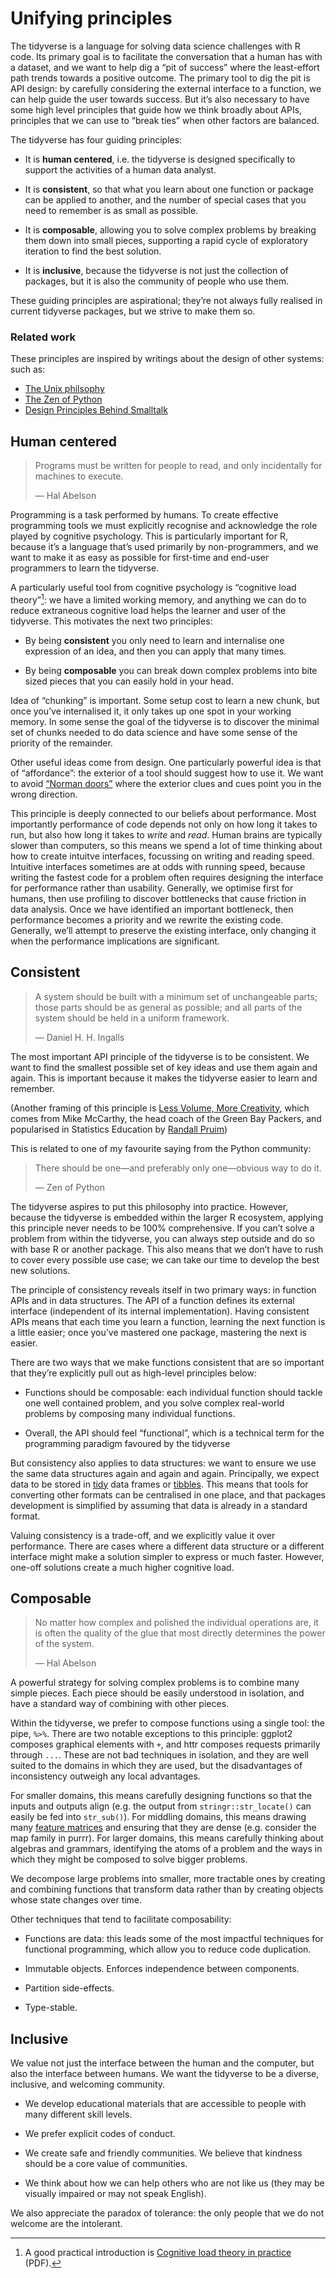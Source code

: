 # Unifying principles

The tidyverse is a language for solving data science challenges with R code.
Its primary goal is to facilitate the conversation that a human has with a dataset, and we want to help dig a "pit of success" where the least-effort path trends towards a positive outcome.
The primary tool to dig the pit is API design: by carefully considering the external interface to a function, we can help guide the user towards success.
But it's also necessary to have some high level principles that guide how we think broadly about APIs, principles that we can use to "break ties" when other factors are balanced.

The tidyverse has four guiding principles:

-   It is **human centered**, i.e. the tidyverse is designed specifically to support the activities of a human data analyst.

-   It is **consistent**, so that what you learn about one function or package can be applied to another, and the number of special cases that you need to remember is as small as possible.

-   It is **composable**, allowing you to solve complex problems by breaking them down into small pieces, supporting a rapid cycle of exploratory iteration to find the best solution.

-   It is **inclusive**, because the tidyverse is not just the collection of packages, but it is also the community of people who use them.

These guiding principles are aspirational; they're not always fully realised in current tidyverse packages, but we strive to make them so.

### Related work {.unnumbered}

These principles are inspired by writings about the design of other systems: such as:

-   [The Unix philsophy](https://homepage.cs.uri.edu/~thenry/resources/unix_art/ch01s06.html)
-   [The Zen of Python](https://www.python.org/dev/peps/pep-0020/)
-   [Design Principles Behind Smalltalk](https://refs.devinmcgloin.com/smalltalk/Design-Principles-Behind-Smalltalk.pdf)

## Human centered

> Programs must be written for people to read, and only incidentally for machines to execute.
>
> --- Hal Abelson

Programming is a task performed by humans.
To create effective programming tools we must explicitly recognise and acknowledge the role played by cognitive psychology.
This is particularly important for R, because it's a language that's used primarily by non-programmers, and we want to make it as easy as possible for first-time and end-user programmers to learn the tidyverse.

A particularly useful tool from cognitive psychology is "cognitive load theory"[^unifying-1]: we have a limited working memory, and anything we can do to reduce extraneous cognitive load helps the learner and user of the tidyverse.
This motivates the next two principles:

[^unifying-1]: A good practical introduction is [Cognitive load theory in practice](https://www.cese.nsw.gov.au/images/stories/PDF/Cognitive_load_theory_practice_guide_AA.pdf) (PDF).

-   By being **consistent** you only need to learn and internalise one expression of an idea, and then you can apply that many times.

-   By being **composable** you can break down complex problems into bite sized pieces that you can easily hold in your head.

Idea of "chunking" is important.
Some setup cost to learn a new chunk, but once you've internalised it, it only takes up one spot in your working memory.
In some sense the goal of the tidyverse is to discover the minimal set of chunks needed to do data science and have some sense of the priority of the remainder.

Other useful ideas come from design.
One particularly powerful idea is that of "affordance": the exterior of a tool should suggest how to use it.
We want to avoid ["Norman doors"](https://99percentinvisible.org/article/norman-doors/) where the exterior clues and cues point you in the wrong direction.

This principle is deeply connected to our beliefs about performance.
Most importantly performance of code depends not only on how long it takes to run, but also how long it takes to *write* and *read*.
Human brains are typically slower than computers, so this means we spend a lot of time thinking about how to create intuitve interfaces, focussing on writing and reading speed.
Intuitive interfaces sometimes are at odds with running speed, because writing the fastest code for a problem often requires designing the interface for performance rather than usability.
Generally, we optimise first for humans, then use profiling to discover bottlenecks that cause friction in data analysis.
Once we have identified an important bottleneck, then performance becomes a priority and we rewrite the existing code.
Generally, we'll attempt to preserve the existing interface, only changing it when the performance implications are significant.

## Consistent

> A system should be built with a minimum set of unchangeable parts; those parts should be as general as possible; and all parts of the system should be held in a uniform framework.
>
> --- Daniel H. H. Ingalls

The most important API principle of the tidyverse is to be consistent.
We want to find the smallest possible set of key ideas and use them again and again.
This is important because it makes the tidyverse easier to learn and remember.

(Another framing of this principle is [Less Volume, More Creativity](http://www.calvin.edu/~rpruim/talks/LessVolume/2015-06-24-AKL/LessVolume-2015-06-24.html#1), which comes from Mike McCarthy, the head coach of the Green Bay Packers, and popularised in Statistics Education by [Randall Pruim](https://www.calvin.edu/~rpruim/))

This is related to one of my favourite saying from the Python community:

> There should be one---and preferably only one---obvious way to do it.
>
> --- Zen of Python

The tidyverse aspires to put this philosophy into practice.
However, because the tidyverse is embedded within the larger R ecosystem, applying this principle never needs to be 100% comprehensive.
If you can't solve a problem from within the tidyverse, you can always step outside and do so with base R or another package.
This also means that we don't have to rush to cover every possible use case; we can take our time to develop the best new solutions.

The principle of consistency reveals itself in two primary ways: in function APIs and in data structures.
The API of a function defines its external interface (independent of its internal implementation).
Having consistent APIs means that each time you learn a function, learning the next function is a little easier; once you've mastered one package, mastering the next is easier.

There are two ways that we make functions consistent that are so important that they're explicitly pull out as high-level principles below:

-   Functions should be composable: each individual function should tackle one well contained problem, and you solve complex real-world problems by composing many individual functions.

-   Overall, the API should feel "functional", which is a technical term for the programming paradigm favoured by the tidyverse

But consistency also applies to data structures: we want to ensure we use the same data structures again and again and again.
Principally, we expect data to be stored in [tidy](https://www.jstatsoft.org/article/view/v059i10) data frames or [tibbles](https://github.com/hadley/tibble/).
This means that tools for converting other formats can be centralised in one place, and that packages development is simplified by assuming that data is already in a standard format.

Valuing consistency is a trade-off, and we explicitly value it over performance.
There are cases where a different data structure or a different interface might make a solution simpler to express or much faster.
However, one-off solutions create a much higher cognitive load.

## Composable

> No matter how complex and polished the individual operations are, it is often the quality of the glue that most directly determines the power of the system.
>
> --- Hal Abelson

A powerful strategy for solving complex problems is to combine many simple pieces.
Each piece should be easily understood in isolation, and have a standard way of combining with other pieces.

Within the tidyverse, we prefer to compose functions using a single tool: the pipe, `%>%`.
There are two notable exceptions to this principle: ggplot2 composes graphical elements with `+`, and httr composes requests primarily through `...`.
These are not bad techniques in isolation, and they are well suited to the domains in which they are used, but the disadvantages of inconsistency outweigh any local advantages.

For smaller domains, this means carefully designing functions so that the inputs and outputs align (e.g. the output from `stringr::str_locate()` can easily be fed into `str_sub()`).
For middling domains, this means drawing many [feature matrices](https://www.evanmiller.org/feature-matrix.html) and ensuring that they are dense (e.g. consider the map family in purrr).
For larger domains, this means carefully thinking about algebras and grammars, identifying the atoms of a problem and the ways in which they might be composed to solve bigger problems.

We decompose large problems into smaller, more tractable ones by creating and combining functions that transform data rather than by creating objects whose state changes over time.

Other techniques that tend to facilitate composability:

-   Functions are data: this leads some of the most impactful techniques for functional programming, which allow you to reduce code duplication.

-   Immutable objects.
    Enforces independence between components.

-   Partition side-effects.

-   Type-stable.

## Inclusive

We value not just the interface between the human and the computer, but also the interface between humans.
We want the tidyverse to be a diverse, inclusive, and welcoming community.

-   We develop educational materials that are accessible to people with many different skill levels.

-   We prefer explicit codes of conduct.

-   We create safe and friendly communities.
    We believe that kindness should be a core value of communities.

-   We think about how we can help others who are not like us (they may be visually impaired or may not speak English).

We also appreciate the paradox of tolerance: the only people that we do not welcome are the intolerant.
